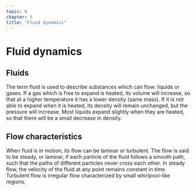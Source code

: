 ```yaml
---
topic: B
chapter: 3
title: "Fluid dynamics"
---
```


# Fluid dynamics

## Fluids

The term fluid is used to describe substances which can flow: liquids or gases.
If a gas which is free to expand is heated, its volume will increase, so that at a higher temperature it has a lower density \(same mass\).
If it is not able to expand when it is heated, its density will remain unchanged, but the pressure will increase.
Most liquids expand slightly when they are heated, so that there will be a small decrease in density.

## Flow characteristics

When fluid is in motion, its flow can be laminar or turbulent.
The flow is said to be steady, or laminar, if each particle of the fluid follows a smooth path, such that the paths of different particles never cross each other.
In steady flow, the velocity of the fluid at any point remains constant in time.
Turbulent flow is irregular flow characterized by small whirlpool-like regions.